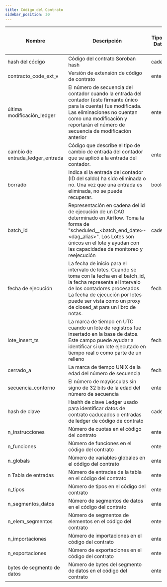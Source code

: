 ```yaml
---
title: Código del Contrato
sidebar_position: 30
---
```


| Nombre                           | Descripción                                                                                                                                                                                                                                                  | Tipo de Datos | Valores de dominio | ¿Clave primaria? | ¿Llave natural? | ¿Partición o campo de cluster? | ¿Requerido? | Notas |
| -------------------------------- | ------------------------------------------------------------------------------------------------------------------------------------------------------------------------------------------------------------------------------------------------------------ | ------------- | ------------------ | ---------------- | --------------- | ------------------------------ | ----------- | ----- |
| hash del código                  | Código del contrato Soroban hash                                                                                                                                                                                                                             | cadena        |                    |                  | Sí              | Clúster                        | Sí          |       |
| contracto_code_ext_v             | Versión de extensión de código de contrato                                                                                                                                                                                                                   | entero        |                    |                  |                 |                                |             |       |
| última modificación_ledger       | El número de secuencia del contador cuando la entrada del contador (este firmante único para la cuenta) fue modificada. Las eliminaciones no cuentan como una modificación y reportarán el número de secuencia de modificación anterior   | entero        |                    |                  |                 | Clúster                        | Sí          |       |
| cambio de entrada_ledger_entrada | Código que describe el tipo de cambio de entrada del contador que se aplicó a la entrada del contador.                                                                                                                                                       | entero        |                    |                  |                 |                                | Sí          |       |
| borrado                          | Indica si la entrada del contador (ID del saldo) ha sido eliminada o no. Una vez que una entrada es eliminada, no se puede recuperar.                                                                                                     | boolean       |                    |                  |                 |                                | Sí          |       |
| batch_id                         | Representación en cadena del id de ejecución de un DAG determinado en Airflow. Toma la forma de "scheduled\_\_\<batch_end_date>-\<dag_alias>". Los Lotes son únicos en el lote y ayudan con las capacidades de monitoreo y reejecución                       | cadena        |                    |                  |                 |                                | Sí          |       |
| fecha de ejecución               | La fecha de inicio para el intervalo de lotes. Cuando se toma con la fecha en el batch_id, la fecha representa el intervalo de los contadores procesados. La fecha de ejecución por lotes puede ser vista como un proxy de closed_at para un libro de notas. | fecha         |                    |                  |                 |                                | Sí          |       |
| lote_insert_ts                   | La marca de tiempo en UTC cuando un lote de registros fue insertado en la base de datos. Este campo puede ayudar a identificar si un lote ejecutado en tiempo real o como parte de un relleno                                                                | fecha         |                    |                  |                 |                                | Sí          |       |
| cerrado_a                        | La marca de tiempo UNIX de la edad del número de secuencia                                                                                                                                                                                                   | fecha         |                    |                  |                 | Particin                       | Sí          |       |
| secuencia_contorno               | El número de mayúsculas sin signo de 32 bits de la edad del número de secuencia                                                                                                                                                                              | entero        |                    |                  |                 |                                | Sí          |       |
| hash de clave                    | Hashh de clave Ledger usado para identificar datos de contrato caducados o entradas de ledger de código de contrato                                                                                                                                          | cadena        |                    |                  |                 |                                | Sí          |       |
| n_instrucciones                  | Número de cuotas en el código del contrato                                                                                                                                                                                                                   | entero        |                    |                  |                 |                                |             |       |
| n_funciones                      | Número de funciones en el código del contrato                                                                                                                                                                                                                | entero        |                    |                  |                 |                                |             |       |
| n_globals                        | Número de variables globales en el código del contrato                                                                                                                                                                                                       | entero        |                    |                  |                 |                                |             |       |
| n Tabla de entradas              | Número de entradas de la tabla en el código del contrato                                                                                                                                                                                                     | entero        |                    |                  |                 |                                |             |       |
| n_tipos                          | Número de tipos en el código del contrato                                                                                                                                                                                                                    | entero        |                    |                  |                 |                                |             |       |
| n_segmentos_datos                | Número de segmentos de datos en el código del contrato                                                                                                                                                                                                       | entero        |                    |                  |                 |                                |             |       |
| n_elem_segmentos                 | Número de segmentos de elementos en el código del contrato                                                                                                                                                                                                   | entero        |                    |                  |                 |                                |             |       |
| n_importaciones                  | Número de importaciones en el código del contrato                                                                                                                                                                                                            | entero        |                    |                  |                 |                                |             |       |
| n_exportaciones                  | Número de exportaciones en el código del contrato                                                                                                                                                                                                            | entero        |                    |                  |                 |                                |             |       |
| bytes de segmento de datos       | Número de bytes del segmento de datos en el código del contrato                                                                                                                                                                                              | entero        |                    |                  |                 |                                |             |       |
